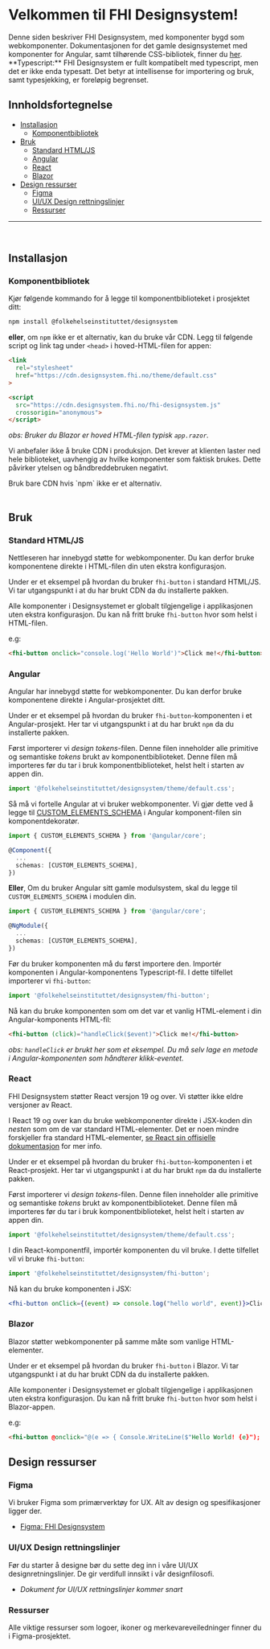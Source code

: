 
<Meta title="FHI Designsystem/Kom i gang" />
 
# Velkommen til FHI Designsystem!

<div style={{padding: ".25rem 1rem", background: "#D3E3F5", borderRadius: "2px", borderBottom: "4px solid #3283CE", marginBottom: "1rem"}} >
Denne siden beskriver FHI Designsystem, med komponenter bygd som webkomponenter.
Dokumentasjonen for det gamle designsystemet med komponenter for Angular, samt tilhørende CSS-bibliotek, finner du <a href="https://old.designsystem.fhi.no" target="_blank" rel="noopener" >her</a>.
</div>

<div style={{padding: ".25rem 1rem", background: "#FFE7BA", borderRadius: "2px", borderBottom: "4px solid #F1A541", marginBottom: "2rem"}} >
**Typescript:** FHI Designsystem er fullt kompatibelt med typescript, men det er ikke enda typesatt. Det betyr at intellisense for importering og bruk, samt typesjekking, er foreløpig begrenset.
</div>

## Innholdsfortegnelse
 
- [Installasjon](#installasjon)
  - [Komponentbibliotek](#komponentbibliotek)
- [Bruk](#bruk)
  - [Standard HTML/JS](#standard-htmljs)
  - [Angular](#angular)
  - [React](#react)
  - [Blazor](#blazor)
- [Design ressurser](#design-ressurser)
  - [Figma](#figma)
  - [UI/UX Design rettningslinjer](#uiux-design-rettningslinjer)
  - [Ressurser](#ressurser)

---
<br />

## Installasjon

### Komponentbibliotek
 
Kjør følgende kommando for å legge til komponentbiblioteket i prosjektet ditt:
```zsh
npm install @folkehelseinstituttet/designsystem
```
**eller**, om `npm` ikke er et alternativ, kan du bruke vår CDN. Legg til følgende script og link tag under `<head>` i hoved-HTML-filen for appen:

```html
<link
  rel="stylesheet"
  href="https://cdn.designsystem.fhi.no/theme/default.css"
>

<script
  src="https://cdn.designsystem.fhi.no/fhi-designsystem.js"
  crossorigin="anonymous">
</script>
```

_obs: Bruker du Blazor er hoved HTML-filen typisk `app.razor`._

<div style={{padding: ".25rem 1rem", background: "#FEE9E6", borderRadius: "2px", borderBottom: "4px solid #EC7C73", marginBottom: "2rem"}} >
<p>
Vi anbefaler ikke å bruke CDN i produksjon.
Det krever at klienten laster ned hele biblioteket, uavhengig av hvilke komponenter som faktisk brukes. Dette påvirker ytelsen og båndbreddebruken negativt.
</p>
Bruk bare CDN hvis `npm` ikke er et alternativ.
</div>

<br />

## Bruk

### Standard HTML/JS

Nettleseren har innebygd støtte for webkomponenter. Du kan derfor bruke komponentene direkte i HTML-filen din uten ekstra konfigurasjon. 

Under er et eksempel på hvordan du bruker `fhi-button` i standard HTML/JS. Vi tar utgangspunkt i at du har brukt CDN da du installerte pakken.

Alle komponenter i Designsystemet er globalt tilgjengelige i applikasjonen uten ekstra konfigurasjon.
Du kan nå fritt bruke `fhi-button` hvor som helst i HTML-filen.

e.g:
```html
<fhi-button onclick="console.log('Hello World')">Click me!</fhi-button>
```

### Angular
Angular har innebygd støtte for webkomponenter. Du kan derfor bruke komponentene direkte i Angular-prosjektet ditt.

Under er et eksempel på hvordan du bruker `fhi-button`-komponenten i et Angular-prosjekt. Her tar vi utgangspunkt i at du har brukt `npm` da du installerte pakken.

Først importerer vi _design tokens_-filen. Denne filen inneholder alle primitive og semantiske _tokens_ brukt av komponentbiblioteket.
Denne filen må importeres før du tar i bruk komponentbiblioteket, helst helt i starten av appen din.
```ts
import '@folkehelseinstituttet/designsystem/theme/default.css';
```

Så må vi fortelle Angular at vi bruker webkomponenter.
Vi gjør dette ved å legge til <a href="https://angular.dev/api/core/CUSTOM_ELEMENTS_SCHEMA">CUSTOM_ELEMENTS_SCHEMA</a>
i Angular komponent-filen sin komponentdekoratør.

```ts
import { CUSTOM_ELEMENTS_SCHEMA } from '@angular/core';

@Component({
  ...
  schemas: [CUSTOM_ELEMENTS_SCHEMA],
})

```

**Eller**, Om du bruker Angular sitt gamle modulsystem, skal du legge til `CUSTOM_ELEMENTS_SCHEMA` i modulen din.

```ts
import { CUSTOM_ELEMENTS_SCHEMA } from '@angular/core';

@NgModule({
  ...
  schemas: [CUSTOM_ELEMENTS_SCHEMA],
})

```
Før du bruker komponenten må du først importere den. Importér komponenten i Angular-komponentens Typescript-fil. I dette tilfellet importerer vi `fhi-button`:
```ts
import '@folkehelseinstituttet/designsystem/fhi-button';
```

Nå kan du bruke komponenten som om det var et vanlig HTML-element i din Angular-komponents HTML-fil:

```html
<fhi-button (click)="handleClick($event)">Click me!</fhi-button>
```
_obs: `handleClick` er brukt her som et eksempel. Du må selv lage en metode i Angular-komponenten som håndterer klikk-eventet._
### React

<div style={{padding: ".25rem 1rem", background: "#FFE7BA", borderRadius: "2px", borderBottom: "4px solid #F1A541", marginBottom: "2rem"}} >
FHI Designsystem støtter React versjon 19 og over. Vi støtter ikke eldre versjoner av React.
</div>

I React 19 og over kan du bruke webkomponenter direkte i JSX-koden din _nesten_ som om de var standard HTML-elementer.
Det er noen mindre forskjeller fra standard HTML-elementer, [se React sin offisielle dokumentasjon](https://react.dev/reference/react-dom/components#custom-html-elements) for mer info.

Under er et eksempel på hvordan du bruker `fhi-button`-komponenten i et React-prosjekt. Her tar vi utgangspunkt i at du har brukt `npm` da du installerte pakken.

Først importerer vi _design tokens_-filen. Denne filen inneholder alle primitive og semantiske _tokens_ brukt av komponentbiblioteket.
Denne filen må importeres før du tar i bruk komponentbiblioteket, helst helt i starten av appen din.
```ts
import '@folkehelseinstituttet/designsystem/theme/default.css';
```

I din React-komponentfil, importér komponenten du vil bruke. I dette tilfellet vil vi bruke `fhi-button`:
```jsx
import '@folkehelseinstituttet/designsystem/fhi-button';
```

Nå kan du bruke komponenten i JSX:

```jsx
<fhi-button onClick={(event) => console.log("hello world", event)}>Click me!</fhi-button>
```
### Blazor

Blazor støtter webkomponenter på samme måte som vanlige HTML-elementer.

Under er et eksempel på hvordan du bruker `fhi-button` i Blazor. Vi tar utgangspunkt i at du har brukt CDN da du installerte pakken.

Alle komponenter i Designsystemet er globalt tilgjengelige i applikasjonen uten ekstra konfigurasjon.
Du kan nå fritt bruke `fhi-button` hvor som helst i Blazor-appen.

e.g:
```html
<fhi-button @onclick="@(e => { Console.WriteLine($"Hello World! {e}"); })">Click me!</fhi-button>
```

## Design ressurser

### Figma

Vi bruker Figma som primærverktøy for UX. Alt av design og spesifikasjoner ligger der.

- [Figma: FHI Designsystem](https://www.figma.com/design/VgQG6XeEbFOmHIrxyAOACR/FHI-Designsystem?node-id=0-1&p=f&t=XhXBP8JLJ0J7IPSj-0)

### UI/UX Design rettningslinjer
 
Før du starter å designe bør du sette deg inn i våre UI/UX designretningslinjer. De gir verdifull innsikt i vår designfilosofi.

- _Dokument for UI/UX rettningslinjer kommer snart_

### Ressurser
 
Alle viktige ressurser som logoer, ikoner og merkevareveiledninger finner du i Figma-prosjektet.